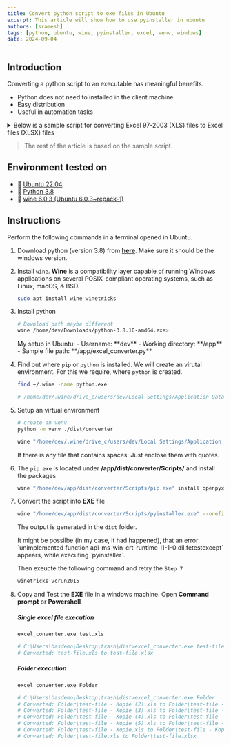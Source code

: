 ```yaml
---
title: Convert python script to exe files in Ubuntu
excerpt: This article will show how to use pyinstaller in ubuntu
authors: [sramesh]
tags: [python, ubuntu, wine, pyinstaller, excel, venv, windows]
date: 2024-09-04
---
```



## Introduction

Converting a python script to an executable has meaningful benefits. 
- Python does not need to installed in the client machine
- Easy distribution
- Useful in automation tasks

<Aside type="tip" title="Sample script">
    <details>
        <summary>Below is a sample script for converting Excel 97-2003 (XLS) files to Excel files (XLSX) files</summary>

        This script requires the packages `openpyxl` and `xlrd`

```python title="excel_converter.py"
import os
import sys
from openpyxl import Workbook
from xlrd import open_workbook

def convert_xls_to_xlsx(xls_file, output_folder):nmpm 
    wb = open_workbook(xls_file)
    new_wb = Workbook()

    # Convert each sheet
    for sheet_index in range(wb.nsheets):
        sheet = wb.sheet_by_index(sheet_index)
        new_sheet = new_wb.create_sheet(title=sheet.name if sheet_index else None)

        for row in range(sheet.nrows):
            for col in range(sheet.ncols):
                new_sheet.cell(row=row + 1, column=col + 1).value = sheet.cell_value(row, col)

    # Remove the default sheet created by openpyxl
    if 'Sheet' in new_wb.sheetnames:
        std = new_wb['Sheet']
        new_wb.remove(std)

    # Save as .xlsx
    output_file = os.path.join(output_folder, os.path.splitext(os.path.basename(xls_file))[0] + '.xlsx')
    new_wb.save(output_file)
    print(f"Converted: {xls_file} to {output_file}")


def process_input(input_path):
    if os.path.isdir(input_path):
        # Process all .xls files in the folder
        for root, _, files in os.walk(input_path):
            for file in files:
                if file.endswith(".xls"):
                    convert_xls_to_xlsx(os.path.join(root, file), root)
    elif os.path.isfile(input_path) and input_path.endswith(".xls"):
        # Convert a single file
        convert_xls_to_xlsx(input_path, os.path.dirname(input_path))
    else:
        print(f"Invalid input: {input_path}. Please provide a valid .xls file or folder.")


def main():
    if len(sys.argv) != 2:
        print("Usage: python excel_converter.py <file_or_folder>")
        sys.exit(1)

    input_path = sys.argv[1]
    process_input(input_path)


if __name__ == "__main__":
    main()
```
        
    </details>
</Aside>

> The rest of the article is based on the sample script.

## Environment tested on

- 🐧 [Ubuntu 22.04](https://releases.ubuntu.com/jammy/)
- 🐍 [Python 3.8](https://www.python.org/downloads/release/python-3810/)
- 🍷 [wine 6.0.3 (Ubuntu 6.0.3~repack-1)](https://wiki.winehq.org/Download)

## Instructions

Perform the following commands in a terminal opened in Ubuntu.

<Steps>

1. Download python (version 3.8) from **[here](https://www.python.org/downloads/release/python-3810/)**. Make sure it should be the windows version.

2. Install `wine`. **Wine** is a compatibility layer capable of running Windows applications on several POSIX-compliant operating systems, such as Linux, macOS, & BSD.
    
    ```sh frame="none"
    sudo apt install wine winetricks
    ``` 

3. Install python
    ```sh frame="none"
    # Download path maybe different
    wine /home/dev/Downloads/python-3.8.10-amd64.exe>
    ``` 

    <Aside type="note">
    My setup in Ubuntu:
    - Username:             **dev**
    - Working directory:    **/app**
    - Sample file path:     **/app/excel_converter.py**
    </Aside>

4. Find out where `pip` or `python` is installed. We will create an virutal environment. For this we require, where `python` is created.

    ```sh frame="none"
    find ~/.wine -name python.exe

    # /home/dev/.wine/drive_c/users/dev/Local Settings/Application Data/Programs/Python/Python38/python.exe
    ```
5. Setup an virtual environment

    ```sh frame="none"
    # create an venv
    python -m venv ./dist/converter
    ```

    ```sh frame="none"
    wine "/home/dev/.wine/drive_c/users/dev/Local Settings/Application Data/Programs/Python/Python38/python.exe" -m venv /app/dist/converter
    ```
    <Aside type="caution">
    If there is any file that contains spaces. Just enclose them with quotes.
    </Aside>

6. The `pip.exe` is located under __/app/dist/converter/Scripts/__ and install the packages

    ```sh frame="none"
    wine "/home/dev/app/dist/converter/Scripts/pip.exe" install openpyxl xlrd pyinstaller
    ```

7. Convert the script into **EXE** file

    ```sh frame="none"
    wine "/home/dev/app/dist/converter/Scripts/pyinstaller.exe" --onefile /app/excel_converter.py
    ```

    The output is generated in the `dist` folder.

    <Aside type="danger">
    It might be possilbe (in my case, it had happened), that an error `unimplemented function api-ms-win-crt-runtime-l1-1-0.dll.fetestexcept` appears, while executing `pyinstaller`.

    Then exeucte the following command and retry the `Step 7`
    ```sh frame="none"
    winetricks vcrun2015
    ```
    </Aside>


8. Copy and Test the **EXE** file in a windows machine. Open __Command prompt__ or __Powershell__

    ##### Single excel file execution
    ```sh frame="none"
    excel_converter.exe test.xls
    
    # C:\Users\basdemo\Desktop\trash\dist>excel_converter.exe test-file.xls
    # Converted: test-file.xls to test-file.xlsx
    ```


    ##### Folder execution
    ```sh frame="none"
    excel_converter.exe Folder
    
    # C:\Users\basdemo\Desktop\trash\dist>excel_converter.exe Folder
    # Converted: Folder\test-file - Kopie (2).xls to Folder\test-file - Kopie (2).xlsx
    # Converted: Folder\test-file - Kopie (3).xls to Folder\test-file - Kopie (3).xlsx
    # Converted: Folder\test-file - Kopie (4).xls to Folder\test-file - Kopie (4).xlsx
    # Converted: Folder\test-file - Kopie (5).xls to Folder\test-file - Kopie (5).xlsx
    # Converted: Folder\test-file - Kopie.xls to Folder\test-file - Kopie.xlsx
    # Converted: Folder\test-file.xls to Folder\test-file.xlsx
    ```

</Steps>